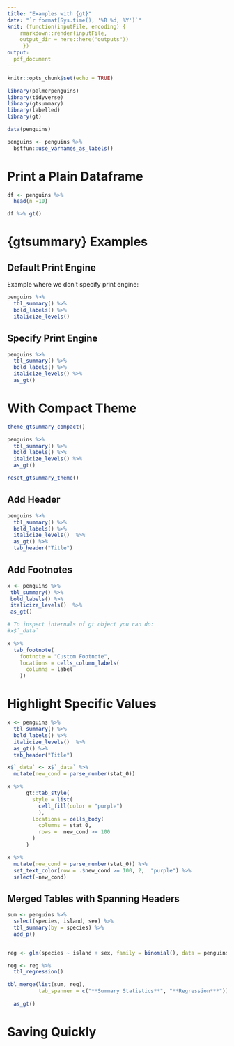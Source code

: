```yaml
---
title: "Examples with {gt}"
date: "`r format(Sys.time(), '%B %d, %Y')`"
knit: (function(inputFile, encoding) {
    rmarkdown::render(inputFile, 
    output_dir = here::here("outputs"))
     })
output:
  pdf_document
---
```


```r
knitr::opts_chunk$set(echo = TRUE)

library(palmerpenguins)
library(tidyverse)
library(gtsummary)
library(labelled)
library(gt)

data(penguins)

penguins <- penguins %>%
  bstfun::use_varnames_as_labels()

```

# Print a Plain Dataframe 

```r
df <- penguins %>% 
  head(n =10)

df %>% gt()

```


# {gtsummary} Examples

## Default Print Engine

Example where we don't specify print engine:

```r
penguins %>% 
  tbl_summary() %>%
  bold_labels() %>%
  italicize_levels()
```

## Specify Print Engine

```r
penguins %>% 
  tbl_summary() %>%
  bold_labels() %>%
  italicize_levels() %>%
  as_gt()
```

# With Compact Theme

```r
theme_gtsummary_compact()

penguins %>% 
  tbl_summary() %>%
  bold_labels() %>%
  italicize_levels() %>%
  as_gt()

reset_gtsummary_theme()
```

## Add Header

```r
penguins %>% 
  tbl_summary() %>%
  bold_labels() %>%
  italicize_levels()  %>%
  as_gt() %>%
  tab_header("Title")

```


## Add Footnotes 

```r

x <- penguins %>% 
 tbl_summary() %>%
 bold_labels() %>%
 italicize_levels()  %>%
 as_gt() 

# To inspect internals of gt object you can do:
#x$`_data`

x %>%
  tab_footnote(
    footnote = "Custom Footnote",
    locations = cells_column_labels(
      columns = label
    ))

```

# Highlight Specific Values

```r
x <- penguins %>% 
  tbl_summary() %>%
  bold_labels() %>%
  italicize_levels()  %>%
  as_gt() %>%
  tab_header("Title")
```


```r
x$`_data` <- x$`_data` %>%
  mutate(new_cond = parse_number(stat_0)) 

x %>%
      gt::tab_style(
        style = list(
          cell_fill(color = "purple")
          ),
        locations = cells_body(
          columns = stat_0,
          rows =  new_cond >= 100 
        )
      )


```


```r
x %>%
  mutate(new_cond = parse_number(stat_0)) %>%
  set_text_color(row = .$new_cond >= 100, 2,  "purple") %>%
  select(-new_cond)
```

## Merged Tables with Spanning Headers

```r
sum <- penguins %>%
  select(species, island, sex) %>%
  tbl_summary(by = species) %>%
  add_p()


reg <- glm(species ~ island + sex, family = binomial(), data = penguins)

reg <- reg %>%
  tbl_regression()

tbl_merge(list(sum, reg),
          tab_spanner = c("**Summary Statistics**", "**Regression***")) %>% 
  
  as_gt()

```

# Saving Quickly 
